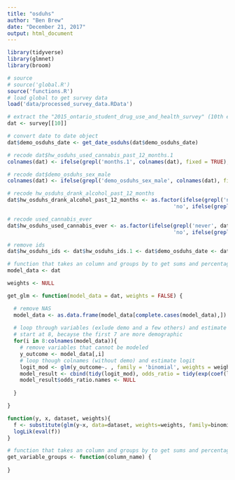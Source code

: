 ```yaml
---
title: "osduhs"
author: "Ben Brew"
date: "December 21, 2017"
output: html_document
---
```


```r

library(tidyverse)
library(glmnet)
library(broom)

# source
# source('global.R')
source('functions.R')
# load global to get survey data
load('data/processed_survey_data.RData')

# extract the "2015_ontario_student_drug_use_and_health_survey" (10th element in list)
dat <- survey[[10]]

# convert date to date object 
dat$demo_osduhs_date <- get_date_osduhs(dat$demo_osduhs_date)

# recode dat$hw_osduhs_used_cannabis_past_12_months.1
colnames(dat) <- ifelse(grepl('months.1', colnames(dat), fixed = TRUE), 'hw_osduhs_used_cannabis_ever', colnames(dat))

# recode dat$demo_osduhs_sex_male
colnames(dat) <- ifelse(grepl('demo_osduhs_sex_male', colnames(dat), fixed = TRUE), 'demo_osduhs_sex', colnames(dat))

# recode hw_osduhs_drank_alcohol_past_12_months
dat$hw_osduhs_drank_alcohol_past_12_months <- as.factor(ifelse(grepl('no',dat$hw_osduhs_drank_alcohol_past_12_months), 
                                                     'no', ifelse(grepl('yes', dat$hw_osduhs_drank_alcohol_past_12_months), 'yes', dat$hw_osduhs_drank_alcohol_past_12_months)))

# recode used_cannabis_ever
dat$hw_osduhs_used_cannabis_ever <- as.factor(ifelse(grepl('never', dat$hw_osduhs_used_cannabis_ever), 
                                                     'no', ifelse(grepl('lifetime', dat$hw_osduhs_used_cannabis_ever), 'yes', dat$hw_osduhs_used_cannabis_ever)))

# remove ids 
dat$hw_osduhs_ids <- dat$hw_osduhs_ids.1 <- dat$demo_osduhs_date <- dat$demo_osduhs_sex_female <-  NULL

```

```r
# function that takes an column and groups by to get sums and percentages
model_data <- dat

weights <- NULL

get_glm <- function(model_data = dat, weights = FALSE) {

  # remove NAS
  model_data <- as.data.frame(model_data[complete.cases(model_data),])
    
  # loop through variables (exlude demo and a few others) and estimate logit with every other relevant variable
  # start at 8, becayse the first 7 are more demographic
  for(i in 8:colnames(model_data)){
    # remove variables that cannot be modeled
    y_outcome <- model_data[,i]
    # loop though colnames (without demo) and estimate logit
    logit_mod <- glm(y_outcome~. , family = 'binomial', weights = weights, data = model_data)
    model_result <- cbind(tidy(logit_mod), odds_ratio = tidy(exp(coef(logit_mod))))
    model_result$odds_ratio.names <- NULL
  
  }

}

function(y, x, dataset, weights){
  f <- substitute(glm(y~x, data=dataset, weights=weights, family=binomial))
  logLik(eval(f))
}

```


```r
# function that takes an column and groups by to get sums and percentages 
get_variable_groups <- function(column_name) {
  
}

```
